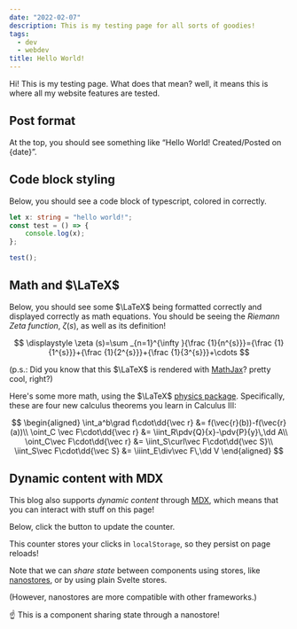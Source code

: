 ```yaml
---
date: "2022-02-07"
description: This is my testing page for all sorts of goodies!
tags:
  - dev
  - webdev
title: Hello World!
---
```



Hi! This is my testing page. What does that mean? well, it means this is where all my website features are tested.

## Post format

At the top, you should see something like “Hello World! Created/Posted on \{date\}”.

## Code block styling

Below, you should see a code block of typescript, colored in correctly.

```ts
let x: string = "hello world!";
const test = () => {
	console.log(x);
};

test();
```

## Math and $\LaTeX$

Below, you should see some $\LaTeX$ being formatted correctly and displayed correctly as math equations. You should be seeing the _Riemann Zeta function_, $\zeta(s)$, as well as its definition!

$$
\displaystyle \zeta (s)=\sum _{n=1}^{\infty }{\frac {1}{n^{s}}}={\frac {1}{1^{s}}}+{\frac {1}{2^{s}}}+{\frac {1}{3^{s}}}+\cdots
$$

(p.s.: Did you know that this $\LaTeX$ is rendered with [MathJax](https://www.mathjax.org/)? pretty cool, right?)

Here's some more math, using the $\LaTeX$ [physics package](https://ctan.org/pkg/physics?lang=en). Specifically, these are four new calculus theorems you learn in Calculus III:

$$
\begin{aligned}
	\int_a^b\grad f\cdot\dd{\vec r} &= f(\vec{r}(b))-f(\vec{r}(a))\\
	\oint_C \vec F\cdot\dd{\vec r} &= \iint_R\pdv{Q}{x}-\pdv{P}{y}\,\dd A\\
	\oint_C\vec F\cdot\dd{\vec r} &= \iint_S\curl\vec F\cdot\dd{\vec S}\\
	\iint_S\vec F\cdot\dd{\vec S} &= \iiint_E\div\vec F\,\dd V
\end{aligned}
$$

## Dynamic content with MDX

This blog also supports _dynamic content_ through [MDX](https://mdxjs.com/), which means that you can interact with stuff on this page!

Below, click the button to update the counter.

<div class="text-center">
	<Counter client:idle />
</div>

This counter stores your clicks in `localStorage`, so they persist on page reloads!

<div class="text-center">
	<PersistentCounter client:idle />
</div>

Note that we can _share state_ between components using stores, like [nanostores](https://github.com/nanostores/nanostores), or by using plain Svelte stores.

(However, nanostores are more compatible with other frameworks.)

<div class="text-center">
	<CounterDisplay client:idle />
</div>

:point_up: This is a component sharing state through a nanostore!
